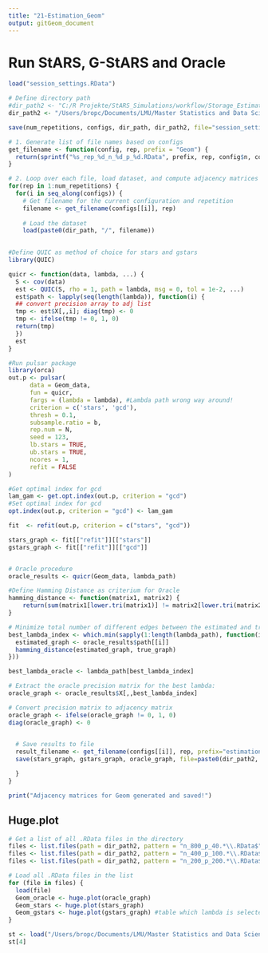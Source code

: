 ```yaml
---
title: "21-Estimation_Geom"
output: gitGeom_document
---
```


# Run StARS, G-StARS and Oracle
```r

load("session_settings.RData")

# Define directory path
#dir_path2 <- "C:/R Projekte/StARS_Simulations/workflow/Storage_Estimation_Geom"
dir_path2 <- "/Users/bropc/Documents/LMU/Master Statistics and Data Science/Masterarbeit/R Master/StARS_Simulations/workflow/Storage_Estimation_Geom"

save(num_repetitions, configs, dir_path, dir_path2, file="session_settings.RData")

# 1. Generate list of file names based on configs
get_filename <- function(config, rep, prefix = "Geom") {
  return(sprintf("%s_rep_%d_n_%d_p_%d.RData", prefix, rep, config$n, config$p))
}

# 2. Loop over each file, load dataset, and compute adjacency matrices
for(rep in 1:num_repetitions) {
  for(i in seq_along(configs)) {
    # Get filename for the current configuration and repetition
    filename <- get_filename(configs[[i]], rep)
    
    # Load the dataset
    load(paste0(dir_path, "/", filename))

    
#Define QUIC as method of choice for stars and gstars
library(QUIC)

quicr <- function(data, lambda, ...) {
  S <- cov(data)
  est <- QUIC(S, rho = 1, path = lambda, msg = 0, tol = 1e-2, ...)
  est$path <- lapply(seq(length(lambda)), function(i) {
  ## convert precision array to adj list
  tmp <- est$X[,,i]; diag(tmp) <- 0
  tmp <- ifelse(tmp != 0, 1, 0)
  return(tmp)
  })
  est
}

#Run pulsar package
library(orca)
out.p <- pulsar(
      data = Geom_data,
      fun = quicr,
      fargs = (lambda = lambda), #Lambda path wrong way around!
      criterion = c('stars', 'gcd'),
      thresh = 0.1,
      subsample.ratio = b,
      rep.num = N,
      seed = 123,
      lb.stars = TRUE,
      ub.stars = TRUE,
      ncores = 1,
      refit = FALSE
)

#Get optimal index for gcd
lam_gam <- get.opt.index(out.p, criterion = "gcd")
#Set optimal index for gcd
opt.index(out.p, criterion = "gcd") <- lam_gam

fit  <- refit(out.p, criterion = c("stars", "gcd"))

stars_graph <- fit[["refit"]][["stars"]]
gstars_graph <- fit[["refit"]][["gcd"]]


# Oracle procedure
oracle_results <- quicr(Geom_data, lambda_path)

#Define Hamming Distance as criterium for Oracle
hamming_distance <- function(matrix1, matrix2) {
    return(sum(matrix1[lower.tri(matrix1)] != matrix2[lower.tri(matrix2)]))
}

# Minimize total number of different edges between the estimated and true graph
best_lambda_index <- which.min(sapply(1:length(lambda_path), function(i) { #Highest F1 score instead!!! as criterium
  estimated_graph <- oracle_results$path[[i]]
  hamming_distance(estimated_graph, true_graph)
}))

best_lambda_oracle <- lambda_path[best_lambda_index]

# Extract the oracle precision matrix for the best lambda:
oracle_graph <- oracle_results$X[,,best_lambda_index]

# Convert precision matrix to adjacency matrix
oracle_graph <- ifelse(oracle_graph != 0, 1, 0)
diag(oracle_graph) <- 0

    
  # Save results to file
  result_filename <- get_filename(configs[[i]], rep, prefix="estimation")
  save(stars_graph, gstars_graph, oracle_graph, file=paste0(dir_path2, "/", ... = result_filename))

  }
}

print("Adjacency matrices for Geom generated and saved!")
```


## Huge.plot
```r

# Get a list of all .RData files in the directory
files <- list.files(path = dir_path2, pattern = "n_800_p_40.*\\.RData$", full.names = TRUE)
files <- list.files(path = dir_path2, pattern = "n_400_p_100.*\\.RData$", full.names = TRUE)
files <- list.files(path = dir_path2, pattern = "n_200_p_200.*\\.RData$", full.names = TRUE)

# Load all .RData files in the list
for (file in files) {
  load(file)
  Geom_oracle <- huge.plot(oracle_graph)
  Geom_stars <- huge.plot(stars_graph)
  Geom_gstars <- huge.plot(gstars_graph) #table which lambda is selected + level of sparsity
}

st <- load("/Users/bropc/Documents/LMU/Master Statistics and Data Science/Masterarbeit/R Master/StARS_Simulations/workflow/Storage_Simulation_Geom/Geom_rep_2_n_200_p_200.RData")
st[4]

```
